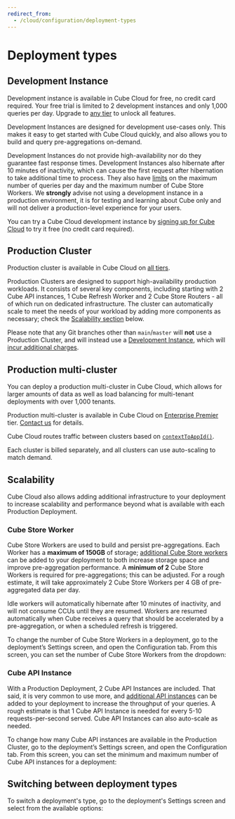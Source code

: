 ```yaml
---
redirect_from:
  - /cloud/configuration/deployment-types
---
```


# Deployment types

## Development Instance

<SuccessBox>

Development instance is available in Cube Cloud for free, no credit card
required. Your free trial is limited to 2 development instances and only 1,000
queries per day. Upgrade to [any tier](https://cube.dev/pricing) to unlock all
features.

</SuccessBox>

<Diagram
  alt="High-level architecture diagram of a Cube Cloud Development Instance"
  src="https://ucarecdn.com/adaa000a-c562-4eb4-9687-6f57f0f4c22b/"
/>

Development Instances are designed for development use-cases only. This makes it
easy to get started with Cube Cloud quickly, and also allows you to build and
query pre-aggregations on-demand.

Development Instances do not provide high-availability nor do they guarantee
fast response times. Development Instances also hibernate after 10 minutes of
inactivity, which can cause the first request after hibernation to take
additional time to process. They also have [limits][ref-limits] on the maximum
number of queries per day and the maximum number of Cube Store Workers. We
**strongly** advise not using a development instance in a production
environment, it is for testing and learning about Cube only and will not deliver
a production-level experience for your users.

You can try a Cube Cloud development instance by
[signing up for Cube Cloud](https://cubecloud.dev/auth/signup) to try it free
(no credit card required).

## Production Cluster

<SuccessBox>

Production cluster is available in Cube Cloud on
[all tiers](https://cube.dev/pricing).

</SuccessBox>

<Diagram
  alt="High-level architecture diagram of a Cube Cloud Production Cluster"
  src="https://ucarecdn.com/fcb57d7a-09ee-4854-9282-db443a5ee61d/"
/>

Production Clusters are designed to support high-availability production
workloads. It consists of several key components, including starting with 2 Cube
API instances, 1 Cube Refresh Worker and 2 Cube Store Routers - all of which run
on dedicated infrastructure. The cluster can automatically scale to meet the
needs of your workload by adding more components as necessary; check the
[Scalability section](#scalability) below.

Please note that any Git branches other than `main`/`master` will **not** use a
Production Cluster, and will instead use a
[Development Instance](#development-instance), which will [incur additional
charges][ref-deploy-cloud-pricing].

## Production multi-cluster

You can deploy a production multi-cluster in Cube Cloud, which allows for larger
amounts of data as well as load balancing for multi-tenant deployments with over
1,000 tenants.

<SuccessBox>

Production multi-cluster is available in Cube Cloud on
[Enterprise Premier](https://cube.dev/pricing) tier.
[Contact us](https://cube.dev/contact) for details.

</SuccessBox>

<Diagram
  alt="High-level architecture diagram of a Cube Cloud Production Multi-Cluster"
  src="https://ucarecdn.com/0ab1eb5c-7aba-4e9c-8951-1998d4b714f0/"
/>

Cube Cloud routes traffic between clusters based on
[`contextToAppId()`][ref-conf-ref-ctx-to-app-id].

Each cluster is billed separately, and all clusters can use auto-scaling to
match demand.

## Scalability

Cube Cloud also allows adding additional infrastructure to your deployment to
increase scalability and performance beyond what is available with each
Production Deployment.

### Cube Store Worker

Cube Store Workers are used to build and persist pre-aggregations. Each Worker
has a **maximum of 150GB** of storage; [additional Cube Store
workers][ref-limits] can be added to your deployment to both increase storage
space and improve pre-aggregation performance. A **minimum of 2** Cube Store
Workers is required for pre-aggregations; this can be adjusted. For a rough
estimate, it will take approximately 2 Cube Store Workers per 4 GB of
pre-aggregated data per day.

<InfoBox>

Idle workers will automatically hibernate after 10 minutes of inactivity, and
will not consume CCUs until they are resumed. Workers are resumed automatically
when Cube receives a query that should be accelerated by a pre-aggregation, or
when a scheduled refresh is triggered.

</InfoBox>

To change the number of Cube Store Workers in a deployment, go to the
deployment’s <Btn>Settings</Btn> screen, and open the <Btn>Configuration</Btn>
tab. From this screen, you can set the number of Cube Store Workers from the
dropdown:

<Screenshot
  alt="Cube Cloud Deployment Settings page showing auto-scaling configuration options"
  src="https://ucarecdn.com/3b39c56f-d553-4612-b4f0-07084cc4b742/"
/>

### Cube API Instance

With a Production Deployment, 2 Cube API Instances are included. That said, it
is very common to use more, and [additional API instances][ref-limits] can be
added to your deployment to increase the throughput of your queries. A rough
estimate is that 1 Cube API Instance is needed for every 5-10
requests-per-second served. Cube API Instances can also auto-scale as needed.

To change how many Cube API instances are available in the Production Cluster,
go to the deployment’s <Btn>Settings</Btn> screen, and open
the <Btn>Configuration</Btn> tab. From this screen, you can set the minimum and
maximum number of Cube API instances for a deployment:

<Screenshot
  alt="Cube Cloud Deployment Settings page showing auto-scaling configuration options"
  src="https://ucarecdn.com/3b39c56f-d553-4612-b4f0-07084cc4b742/"
/>

## Switching between deployment types

To switch a deployment's type, go to the deployment's <Btn>Settings</Btn> screen
and select from the available options:

<Screenshot
  alt="Cube Cloud Deployment Settings page showing Development Instance, Production Cluster, and Production Multi-Cluster options"
  src="https://ucarecdn.com/fbde6a1e-734a-4091-8edd-922dc1ee7e1c/"
/>

[ref-conf-ref-ctx-to-app-id]: /reference/configuration/config#contexttoappid
[ref-limits]: /product/deployment/cloud/limits#resources
[ref-deploy-cloud-pricing]: /product/deployment/cloud/pricing
